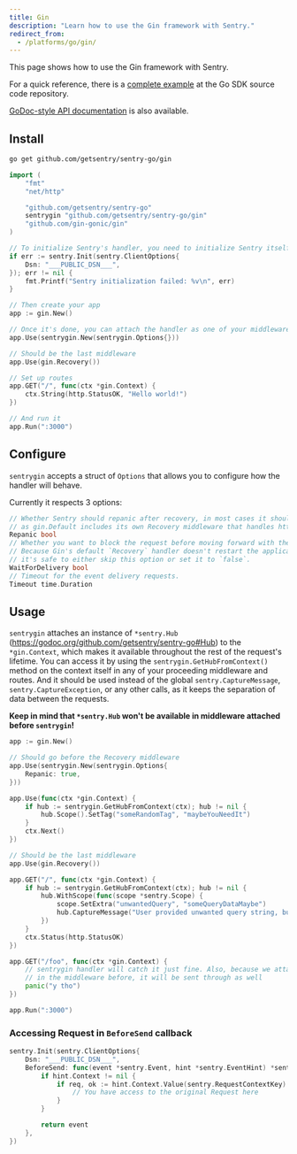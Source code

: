```yaml
---
title: Gin
description: "Learn how to use the Gin framework with Sentry."
redirect_from:
  - /platforms/go/gin/
---
```


This page shows how to use the Gin framework with Sentry.

For a quick reference, there is a [complete
example](https://github.com/getsentry/sentry-go/tree/master/example/gin) at the
Go SDK source code repository.

[GoDoc-style API
documentation](https://godoc.org/github.com/getsentry/sentry-go/gin) is also
available.

## Install

```bash
go get github.com/getsentry/sentry-go/gin
```

<Break />

```go
import (
	"fmt"
	"net/http"

	"github.com/getsentry/sentry-go"
	sentrygin "github.com/getsentry/sentry-go/gin"
	"github.com/gin-gonic/gin"
)

// To initialize Sentry's handler, you need to initialize Sentry itself beforehand
if err := sentry.Init(sentry.ClientOptions{
	Dsn: "___PUBLIC_DSN___",
}); err != nil {
	fmt.Printf("Sentry initialization failed: %v\n", err)
}

// Then create your app
app := gin.New()

// Once it's done, you can attach the handler as one of your middleware. Should go before the Recovery middleware.
app.Use(sentrygin.New(sentrygin.Options{}))

// Should be the last middleware
app.Use(gin.Recovery())

// Set up routes
app.GET("/", func(ctx *gin.Context) {
	ctx.String(http.StatusOK, "Hello world!")
})

// And run it
app.Run(":3000")
```

## Configure

`sentrygin` accepts a struct of `Options` that allows you to configure how the handler will behave.

Currently it respects 3 options:

```go
// Whether Sentry should repanic after recovery, in most cases it should be set to true,
// as gin.Default includes its own Recovery middleware that handles http responses.
Repanic bool
// Whether you want to block the request before moving forward with the response.
// Because Gin's default `Recovery` handler doesn't restart the application,
// it's safe to either skip this option or set it to `false`.
WaitForDelivery bool
// Timeout for the event delivery requests.
Timeout time.Duration
```

## Usage

`sentrygin` attaches an instance of `*sentry.Hub` (https://godoc.org/github.com/getsentry/sentry-go#Hub) to the `*gin.Context`, which makes it available throughout the rest of the request's lifetime.
You can access it by using the `sentrygin.GetHubFromContext()` method on the context itself in any of your proceeding middleware and routes.
And it should be used instead of the global `sentry.CaptureMessage`, `sentry.CaptureException`, or any other calls, as it keeps the separation of data between the requests.

**Keep in mind that `*sentry.Hub` won't be available in middleware attached before `sentrygin`!**

```go
app := gin.New()

// Should go before the Recovery middleware
app.Use(sentrygin.New(sentrygin.Options{
	Repanic: true,
}))

app.Use(func(ctx *gin.Context) {
	if hub := sentrygin.GetHubFromContext(ctx); hub != nil {
		hub.Scope().SetTag("someRandomTag", "maybeYouNeedIt")
	}
	ctx.Next()
})

// Should be the last middleware
app.Use(gin.Recovery())

app.GET("/", func(ctx *gin.Context) {
	if hub := sentrygin.GetHubFromContext(ctx); hub != nil {
		hub.WithScope(func(scope *sentry.Scope) {
			scope.SetExtra("unwantedQuery", "someQueryDataMaybe")
			hub.CaptureMessage("User provided unwanted query string, but we recovered just fine")
		})
	}
	ctx.Status(http.StatusOK)
})

app.GET("/foo", func(ctx *gin.Context) {
	// sentrygin handler will catch it just fine. Also, because we attached "someRandomTag"
	// in the middleware before, it will be sent through as well
	panic("y tho")
})

app.Run(":3000")
```

### Accessing Request in `BeforeSend` callback

```go
sentry.Init(sentry.ClientOptions{
	Dsn: "___PUBLIC_DSN___",
	BeforeSend: func(event *sentry.Event, hint *sentry.EventHint) *sentry.Event {
		if hint.Context != nil {
			if req, ok := hint.Context.Value(sentry.RequestContextKey).(*http.Request); ok {
				// You have access to the original Request here
			}
		}

		return event
	},
})
```
